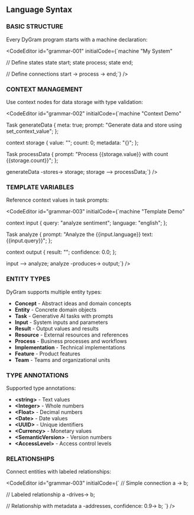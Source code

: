 
<PageLayout title="Grammar Reference">



## Language Syntax

### BASIC STRUCTURE

Every DyGram program starts with a machine declaration:

<CodeEditor
    id="grammar-001"
    initialCode={`machine "My System"

// Define states
state start;
state process;
state end;

// Define connections
start -> process -> end;`}
/>

### CONTEXT MANAGEMENT

Use context nodes for data storage with type validation:

<CodeEditor
    id="grammar-002"
    initialCode={`machine "Context Demo"

Task generateData {
  meta: true;
  prompt: "Generate data and store using set_context_value";
};

context storage {
  value<string>: "";
  count<number>: 0;
  metadata<object>: "{}";
};

Task processData {
  prompt: "Process {{storage.value}} with count {{storage.count}}";
};

generateData -stores-> storage;
storage --> processData;`}
/>

### TEMPLATE VARIABLES

Reference context values in task prompts:

<CodeEditor
    id="grammar-003"
    initialCode={`machine "Template Demo"

context input {
  query<string>: "analyze sentiment";
  language<string>: "english";
};

Task analyze {
  prompt: "Analyze the {{input.language}} text: {{input.query}}";
};

context output {
  result<string>: "";
  confidence<number>: 0.0;
};

input --> analyze;
analyze -produces-> output;`}
/>

### ENTITY TYPES

DyGram supports multiple entity types:

- **Concept** - Abstract ideas and domain concepts
- **Entity** - Concrete domain objects
- **Task** - Generative AI tasks with prompts
- **Input** - System inputs and parameters
- **Result** - Output values and results
- **Resource** - External resources and references
- **Process** - Business processes and workflows
- **Implementation** - Technical implementations
- **Feature** - Product features
- **Team** - Teams and organizational units

### TYPE ANNOTATIONS

Supported type annotations:

- **&lt;string&gt;** - Text values
- **&lt;Integer&gt;** - Whole numbers
- **&lt;Float&gt;** - Decimal numbers
- **&lt;Date&gt;** - Date values
- **&lt;UUID&gt;** - Unique identifiers
- **&lt;Currency&gt;** - Monetary values
- **&lt;SemanticVersion&gt;** - Version numbers
- **&lt;AccessLevel&gt;** - Access control levels

### RELATIONSHIPS

Connect entities with labeled relationships:

<CodeEditor
    id="grammar-003"
    initialCode={`
// Simple connection
a -> b;

// Labeled relationship
a -drives-> b;

// Relationship with metadata
a -addresses, confidence: 0.9-> b;
`}
/>



</PageLayout>